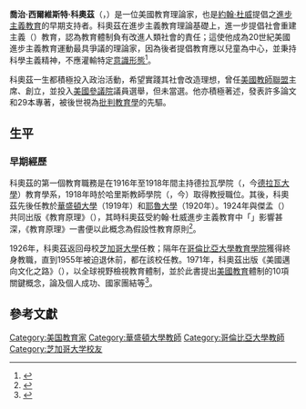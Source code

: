 {{Infobox person
|name          = 喬治·西爾維斯特·科奧茲
|image         = File:George_S._Counts.jpg
|native_name   = George Sylvester Counts
|birth_date    = {{birth date|1889|12|9}}
|birth_place   = 美國[[堪薩斯州|堪薩斯州]]{{Link-en|鮑德溫市 (堪薩斯州)|Baldwin City, Kansas|鮑德溫市}}
|death_date    = {{Death date and age|1974|11|10|1889|12|09}}
|death_place   = 美國[[伊利諾州|伊利諾州]][[貝爾維爾_(伊利諾州)|貝爾維爾]]
|nationality   = {{USA}}
|education     = [[教育博士|教育博士]]
|alma_mater    = [[芝加哥大學|芝加哥大學]]
|party         = {{Link-en|紐約自由黨|Liberal Party of New York}}
|occupation    = 教育理論家
|organization  = [[美國教師聯盟|美國教師聯盟]]主席
|known_for     = 提倡教育可作為社會改革之利器
}}
'''喬治·西爾維斯特·科奧茲'''（{{lang|en|George Sylvester Counts}}，{{bd|1889年|12月9日|1974年|11月10日}}）是一位美國教育理論家，也是[[約翰·杜威|約翰·杜威]]提倡之[[進步主義教育|進步主義教育]]的早期支持者。科奧茲在進步主義教育理論基礎上，進一步提倡社會重建主義（{{lang|en|Social Reconstructionism}}）教育，認為教育體制負有改進人類社會的責任；這使他成為20世紀美國進步主義教育運動最具爭議的理論家，因為後者提倡教育應以兒童為中心，並秉持科學主義精神，不應灌輸特定[[意識形態|意識形態]]<ref>{{Cite journal|author=李玉馨|title=〈「進步」的揭示與開創：論杜威學說與美國進步主義教育各派別之差異〉|journal=《教育科學期刊》|volume=9|issue=2|publisher=[[國立中興大學|國立中興大學]]|location=台中|pages=53-76|language=zh-tw|accessdate=2014-02-04|url=http://ir.lib.nchu.edu.tw/bitstream/309270000/145187/1/145064-3.pdf|format=pdf|date=2010年12月|deadurl=yes|archiveurl=https://web.archive.org/web/20140221172914/http://ir.lib.nchu.edu.tw/bitstream/309270000/145187/1/145064-3.pdf|archivedate=2014-02-21}}</ref>。

科奧茲一生都積極投入政治活動，希望實踐其社會改造理想，曾任[[美國教師聯盟|美國教師聯盟]]主席、創立{{Link-en|紐約自由黨|Liberal Party of New York}}，並投入[[美國參議院|美國參議院]]議員選舉，但未當選。他亦積極著述，發表許多論文和29本專著，被後世視為[[批判教育學|批判教育學]]的先驅。

== 生平 ==
=== 早期經歷 ===
科奧茲的第一個教育職務是在1916年至1918年間主持德拉瓦學院（{{lang|en|Delaware College}}，今[[德拉瓦大學|德拉瓦大學]]）教育學系，1918年時於哈里斯教師學院（{{lang|en|Harris Teachers College}}，今{{Link-en|哈里斯-斯托州立大學|Harris–Stowe State University}}）取得教授職位。其後，科奧茲先後任教於[[華盛頓大學|華盛頓大學]]（1919年）和[[耶魯大學|耶魯大學]]（1920年）。1924年與傑孟（{{lang|en|J. Crosby Chapman}}）共同出版《教育原理》（''{{lang|en|The Principles of Education}}''），其時科奧茲受約翰·杜威進步主義教育中「{{Link-en|以學生為中心的學習|Student-centred learning}}」影響甚深，《教育原理》一書便以此概念為假設性教育原則<ref>{{Cite web|author=Teeter, C.|url=http://www.nd.edu/~rbarger/www7/gcounts.html|title=George Counts|publisher=History of Notre Dame website|language=en|accessdate=2014-02-04|archive-date=2017-03-15|archive-url=https://web.archive.org/web/20170315031631/http://www3.nd.edu/~rbarger/www7/gcounts.html|dead-url=no}}</ref>。

1926年，科奧茲返回母校[[芝加哥大學|芝加哥大學]]任教；隔年在[[哥倫比亞大學教育學院|哥倫比亞大學教育學院]]獲得終身教職，直到1955年被迫退休前，都在該校任教。1971年，科奧茲出版《美國邁向文化之路》（''{{lang|en|The American Road to Culture}}''），以全球視野檢視教育體制，並於此書提出[[美國教育|美國教育]]體制的10項關鍵概念，論及個人成功、國家團結等<ref>{{Cite book|author=Counts, G.|year=1971|title=''American Road to Culture.''|location=New York|publisher=John Day Company|language=en}}</ref>。

== 參考文獻 ==
{{reflist}}
{{Authority control}}
{{DEFAULTSORT:Counts, George S.}}
[[Category:美国教育家|Category:美国教育家]]
[[Category:華盛頓大學教師|Category:華盛頓大學教師]]
[[Category:哥倫比亞大學教師|Category:哥倫比亞大學教師]]
[[Category:芝加哥大学校友|Category:芝加哥大学校友]]